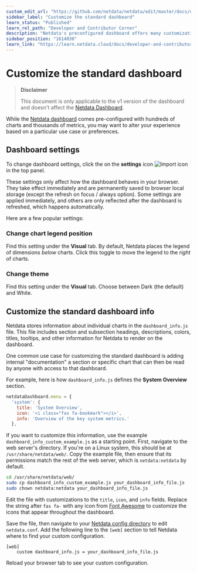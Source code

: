 ```yaml
---
custom_edit_url: "https://github.com/netdata/netdata/edit/master/docs/developer-and-contributor-corner/customize.md"
sidebar_label: "Customize the standard dashboard"
learn_status: "Published"
learn_rel_path: "Developer and Contributor Corner"
description: "Netdata's preconfigured dashboard offers many customization options, such as choosing when charts are updated, your preferred theme, and custom text to document processes, and more."
sidebar_position: "1614030"
learn_link: "https://learn.netdata.cloud/docs/developer-and-contributor-corner/customize-the-standard-dashboard"
---
```


# Customize the standard dashboard

> **Disclaimer**
>
> This document is only applicable to the v1 version of the dashboard and doesn't affect the [Netdata Dashboard](/docs/dashboards-and-charts).

While the [Netdata dashboard](https://github.com/netdata/netdata/blob/master/src/web/gui/README.md) comes pre-configured with hundreds of charts and
thousands of metrics, you may want to alter your experience based on a particular use case or preferences.

## Dashboard settings

To change dashboard settings, click the on the **settings** icon
![Import icon](https://raw.githubusercontent.com/netdata/netdata-ui/98e31799c1ec0983f433537ff16d2ac2b0d994aa/src/components/icon/assets/gear.svg)
in the top panel.

These settings only affect how the dashboard behaves in your browser. They take effect immediately and are permanently
saved to browser local storage (except the refresh on focus / always option). Some settings are applied immediately, and
others are only reflected after the dashboard is refreshed, which happens automatically.

Here are a few popular settings:

### Change chart legend position

Find this setting under the **Visual** tab. By default, Netdata places the legend of dimensions _below_ charts.
Click this toggle to move the legend to the _right_ of charts.

### Change theme

Find this setting under the **Visual** tab. Choose between Dark (the default) and White.

## Customize the standard dashboard info

Netdata stores information about individual charts in the `dashboard_info.js` file. This file includes section and
subsection headings, descriptions, colors, titles, tooltips, and other information for Netdata to render on the
dashboard.

One common use case for customizing the standard dashboard is adding internal "documentation" a section or specific
chart that can then be read by anyone with access to that dashboard.

For example, here is how `dashboard_info.js` defines the **System Overview** section.

```javascript
netdataDashboard.menu = {
  'system': {
    title: 'System Overview',
    icon: '<i class="fas fa-bookmark"></i>',
    info: 'Overview of the key system metrics.'
  },
```

If you want to customize this information, use the example `dashboard_info_custom_example.js` as a starting point.
First, navigate to the web server's directory. If you're on a Linux system, this should be at `/usr/share/netdata/web/`.
Copy the example file, then ensure that its permissions match the rest of the web server, which is `netdata:netdata` by
default.

```bash
cd /usr/share/netdata/web/
sudo cp dashboard_info_custom_example.js your_dashboard_info_file.js
sudo chown netdata:netdata your_dashboard_info_file.js
```

Edit the file with customizations to the `title`, `icon`, and `info` fields. Replace the string after `fas fa-` with any
icon from [Font Awesome](https://fontawesome.com/cheatsheet) to customize the icons that appear throughout the
dashboard.

Save the file, then navigate to your [Netdata config directory](/docs/netdata-agent/configuration) to edit `netdata.conf`. Add
the following line to the `[web]` section to tell Netdata where to find your custom configuration.

```text
[web]
    custom dashboard_info.js = your_dashboard_info_file.js
```

Reload your browser tab to see your custom configuration.

